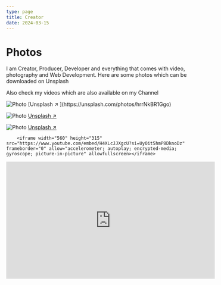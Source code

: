 ```yaml
---
type: page
title: Creator
date: 2024-03-15  
---
```



# Photos

<div>
I am Creator, Producer, Developer and everything that comes with video, photography and Web Development. 
Here are some photos which can be downloaded on Unsplash

Also check my videos which are also available on my Channel
</div>

<div>
<Image
  src="/images/sorgoson.jpg"
  alt="Photo"
  width={1125}
  height={750}
  priority
  className="next-image"
/>
[Unsplash ↗ ](https://unsplash.com/photos/hrrNkBR1Ggo)

<Image
  src="/images/AirportAuthorityManila.jpg"
  alt="Photo"
  width={1125}
  height={750}
  priority
  className="next-image"
/>
[Unsplash ↗ ](https://unsplash.com/photos/95p4o6jnOik)

<Image
  src="/images/waiting.jpg"
  alt="Photo"
  width={1125}
  height={350}
  priority
  className="next-image"
/>
[Unsplash ↗ ](https://unsplash.com/photos/g3SfyyubQks)




        <iframe width="560" height="315" src="https://www.youtube.com/embed/H4XLcJJXgcU?si=UyOit5hmP8DknoDz" frameborder="0" allow="accelerometer; autoplay; encrypted-media; gyroscope; picture-in-picture" allowfullscreen></iframe>
      
 <iframe width="560" height="315" src="https://www.youtube.com/embed/R_J888JKdAg" frameborder="0" allow="accelerometer; autoplay; encrypted-media; gyroscope; picture-in-picture" allowfullscreen></iframe>
        </div>

     
 
